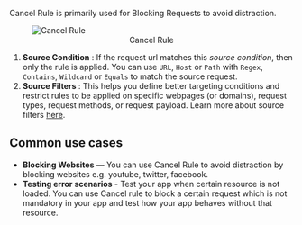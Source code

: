 Cancel Rule is primarily used for Blocking Requests to avoid distraction.

<figure style={{ width: "75%"}}>
    <img src="/img/docs/annotated-cancel-rule.png" alt="Cancel Rule"/>
    <center><figcaption>Cancel Rule</figcaption></center>
</figure>

1. **Source Condition** : If the request url matches this *source condition*, then only the rule is applied. You can use `URL`, `Host` or `Path` with `Regex`, `Contains`, `Wildcard` or `Equals` to match the source request.
2. **Source Filters** : This helps you define better targeting conditions and restrict rules to be applied on specific webpages (or domains), request types, request methods, or request payload. Learn more about source filters [here](../features/advance-targeting).


## Common use cases

- **Blocking Websites** — You can use Cancel Rule to avoid distraction by blocking websites e.g. youtube, twitter, facebook. 
- **Testing error scenarios** - Test your app when certain resource is not loaded. You can use Cancel rule to block a certain request which is not mandatory in your app and test how your app behaves without that resource.